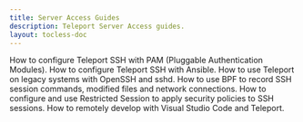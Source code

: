 ```yaml
---
title: Server Access Guides
description: Teleport Server Access guides.
layout: tocless-doc
---
```


<TileSet>
  <Tile icon="server" title="Using Teleport with PAM" href="./guides/ssh-pam.mdx">
    How to configure Teleport SSH with PAM (Pluggable Authentication Modules).
  </Tile>
  <Tile icon="server" title="Using Teleport with Ansible" href="./guides/ansible.mdx">
    How to configure Teleport SSH with Ansible.
  </Tile>
  <Tile icon="server" title="OpenSSH Guide" href="./guides/openssh.mdx">
    How to use Teleport on legacy systems with OpenSSH and sshd.
  </Tile>
  <Tile icon="server" title="BPF Session Recording" href="./guides/bpf-session-recording.mdx">
    How to use BPF to record SSH session commands, modified files and network connections.
  </Tile>
  <Tile icon="server" title="Restricted Session" href="./guides/restricted-session.mdx">
    How to configure and use Restricted Session to apply security policies to SSH sessions.
  </Tile>
  <Tile icon="server" title="Visual Studio Code" href="./guides/vscode.mdx">
    How to remotely develop with Visual Studio Code and Teleport.
  </Tile>
</TileSet>
